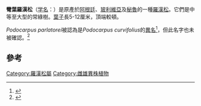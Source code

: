 {{Speciesbox
| name = 彎葉羅漢松
| status = NT
| status_system = iucn3.1
| status_ref = <ref name=IUCN>{{IUCN2009|assessors=Conifer Specialist Group|year=1998|id=32019|title=Podocarpus parlatorei|downloaded=2009-08-13}}</ref>
| image = Podocarpus Parlatorei.jpg
| divisio = [[松柏門|松柏門]] Pinophyta
| genus = Podocarpus
| species = parlatorei
| authority = [[Robert_Knud_Friedrich_Pilger|Pilg.]]
}}

'''彎葉羅漢松'''（[[学名|学名]]：''{{lang|la|Podocarpus parlatorei}}''）是原產於[[阿根廷|阿根廷]]、[[玻利維亞|玻利維亞]]及[[秘魯|秘魯]]的一種[[羅漢松|羅漢松]]。它們是中等至大型的常綠樹。[[葉子|葉子]]長5-12厘米，頂端較頓。

''Podocarpus parlatorei''被認為是''Podocarpus curvifolius''的[[異名|異名]]<ref>{{Cite book en|author=Dallimore, W., & Jackson, A. B.|year=1966|title=A Handbook of Coniferae and Ginkgoaceae|edition=4th ed.|publisher=Arnold|location=London}}</ref>，但此名字也未被確認。<ref>{{Cite book en|author=Farjon, A.|year=1998|title=World Checklist and Bibliography of Conifers|publisher=Kew|isbn=1-900347-54-7}}</ref>

==參考==
{{reflist}}
{{Taxonbar|from=Q1056656}}

[[Category:羅漢松屬|Category:羅漢松屬]]
[[Category:雌雄異株植物|Category:雌雄異株植物]]